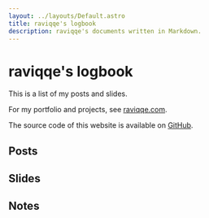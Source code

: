 ```yaml
---
layout: ../layouts/Default.astro
title: raviqqe's logbook
description: raviqqe's documents written in Markdown.
---
```



# raviqqe's logbook

This is a list of my posts and slides.

For my portfolio and projects, see [raviqqe.com](https://raviqqe.com).

The source code of this website is available on [GitHub](https://github.com/raviqqe/doc).

## Posts

<Posts />

## Slides

<Slides />

## Notes

<Notes />
